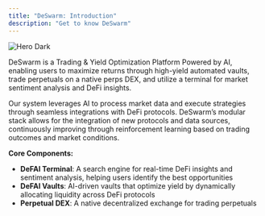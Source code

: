 ```yaml
---
title: "DeSwarm: Introduction"
description: "Get to know DeSwarm"
---
```


<img alt="Hero Dark" classname="hidden dark:block" src="https://deswarm.gitbook.io/~gitbook/image?url=https%3A%2F%2F3018080588-files.gitbook.io%2F%7E%2Ffiles%2Fv0%2Fb%2Fgitbook-x-prod.appspot.com%2Fo%2Fspaces%252FrK6cxwj3Bjme6nKZbNnT%252Fuploads%252FLhl0DwBcCqIWfLW9ylg8%252Fgitbook-banner-1.png%3Falt%3Dmedia%26token%3D7dc5044e-4902-4642-93f7-b44f6abf00af&width=1248&dpr=2&quality=100&sign=c903b3c9&sv=2" />

DeSwarm is a Trading & Yield Optimization Platform Powered by AI, enabling users to maximize returns through high-yield automated vaults, trade perpetuals on a native perps DEX, and utilize a terminal for market sentiment analysis and DeFi insights.

Our system leverages AI to process market data and execute strategies through seamless integrations with DeFi protocols. DeSwarm’s modular stack allows for the integration of new protocols and data sources, continuously improving through reinforcement learning based on trading outcomes and market conditions.

**Core Components:**

- **DeFAI Terminal**: A search engine for real-time DeFi insights and sentiment analysis, helping users identify the best opportunities
- **DeFAI Vaults**: AI-driven vaults that optimize yield by dynamically allocating liquidity across DeFi protocols
- **Perpetual DEX**: A native decentralized exchange for trading perpetuals
